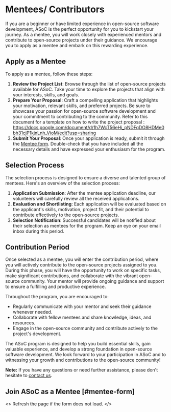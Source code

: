 
# Mentees/ Contributors

If you are a beginner or have limited experience in open-source software development, ASoC is the perfect opportunity for you to kickstart your journey. As a mentee, you will work closely with experienced mentors and contribute to open-source projects under their guidance. We encourage you to apply as a mentee and embark on this rewarding experience.

## Apply as a Mentee

To apply as a mentee, follow these steps:

1. **Review the Project List**: Browse through the list of open-source projects available for ASoC. Take your time to explore the projects that align with your interests, skills, and goals.
2. **Prepare Your Proposal**: Craft a compelling application that highlights your motivation, relevant skills, and preferred projects. Be sure to showcase your passion for open-source software development and your commitment to contributing to the community.
   Refer to this document for a template on how to write the project proposal : https://docs.google.com/document/d/1h7WcT56eHi_pNDFqDO8HDMe0bh31cjP1kjnLnh_VioM/edit?usp=sharing
3. **Submit Your Proposal**: Once your application is ready, submit it through the [Mentee form](#mentee-form). Double-check that you have included all the necessary details and have expressed your enthusiasm for the program.

## Selection Process

The selection process is designed to ensure a diverse and talented group of mentees. Here's an overview of the selection process:

1. **Application Submission**: After the mentee application deadline, our volunteers will carefully review all the received applications.
2. **Evaluation and Shortlisting**: Each application will be evaluated based on the applicant's skills, motivation, project fit, and their potential to contribute effectively to the open-source projects.
3. **Selection Notification**: Successful candidates will be notified about their selection as mentees for the program. Keep an eye on your email inbox during this period.

## Contribution Period

Once selected as a mentee, you will enter the contribution period, where you will actively contribute to the open-source projects assigned to you. During this phase, you will have the opportunity to work on specific tasks, make significant contributions, and collaborate with the vibrant open-source community. Your mentor will provide ongoing guidance and support to ensure a fulfilling and productive experience.

Throughout the program, you are encouraged to:

- Regularly communicate with your mentor and seek their guidance whenever needed.
- Collaborate with fellow mentees and share knowledge, ideas, and resources.
- Engage in the open-source community and contribute actively to the project's development.

The ASoC program is designed to help you build essential skills, gain valuable experience, and develop a strong foundation in open-source software development. We look forward to your participation in ASoC and to witnessing your growth and contributions to the open-source community!

**Note:** If you have any questions or need further assistance, please don't hesitate to [contact us](/contact-us).

## Join ASoC as a Mentee [#mentee-form]

<>
  <Callout type="info" emoji="ℹ️">
    Refresh the page if the form does not load.
  </Callout>
  <MenteeForm />
</>
